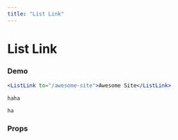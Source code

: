 ```yaml
---
title: "List Link"
---
```



# List Link

### Demo

<!-- component live -->

```jsx
<ListLink to="/awesome-site">Awesome Site</ListLink>
```

<!-- string - live, but undefined. Need to filter these out, render as code blocks only. Flag? -->

```
haha
```

<!-- {/* <code> inside of a paragraph */} -->

`ha`

### Props

<Table
  propTypes={propTypesToObject({
    propTypes: ListLink.propTypes
  })}
/>
